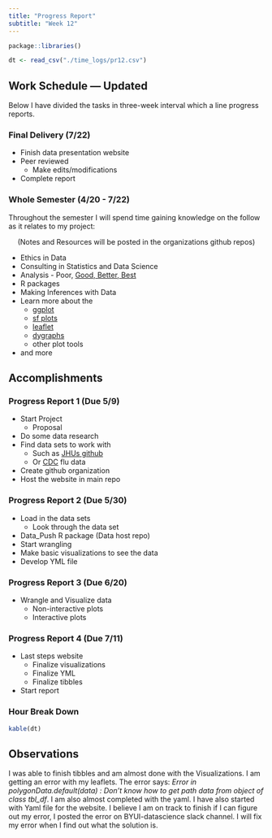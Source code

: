 ```yaml
---
title: "Progress Report"
subtitle: "Week 12"
---
```


```r
package::libraries()

dt <- read_csv("./time_logs/pr12.csv")
```

## Work Schedule --- Updated

Below I have divided the tasks in three-week interval which a line progress reports. 

### Final Delivery (7/22)

* Finish data presentation website
* Peer reviewed 
  + Make edits/modifications
* Complete report

### Whole Semester (4/20 - 7/22)

Throughout the semester I will spend time gaining knowledge on the follow as it relates to my project:  

&emsp; (Notes and Resources will be posted in the organizations github repos)

* Ethics in Data
* Consulting in Statistics and Data Science
* Analysis - Poor, [Good, Better, Best](https://www.churchofjesuschrist.org/study/general-conference/2007/10/good-better-best?lang=eng)
* R packages
* Making Inferences with Data
* Learn more about the 
  + [ggplot](https://www.rdocumentation.org/packages/ggplot2/versions/3.3.0)
  + [sf plots](https://r-spatial.github.io/sf/articles/sf1.html)
  + [leaflet](https://leafletjs.com/)
  + [dygraphs](https://rstudio.github.io/dygraphs/)
  + other plot tools
* and more

## Accomplishments 

### Progress Report 1 (Due 5/9)

* Start Project
  + Proposal
* Do some data research
* Find data sets to work with
  + Such as [JHUs github](https://github.com/CSSEGISandData/COVID-19)
  + Or [CDC](https://www.cdc.gov/flu/weekly/weeklyarchives2019-2020/data/whoAllregt_phl15.html) flu data
* Create github organization
* Host the website in main repo

### Progress Report 2 (Due 5/30)

* Load in the data sets
  + Look through the data set
* Data_Push R package (Data host repo)  
* Start wrangling
* Make basic visualizations to see the data
* Develop YML file 

### Progress Report 3 (Due 6/20)

* Wrangle and Visualize data
  + Non-interactive plots
  + Interactive plots
  
### Progress Report 4 (Due 7/11)

* Last steps website
  + Finalize visualizations 
  + Finalize YML
  + Finalize tibbles
* Start report  

### Hour Break Down

```r
kable(dt)
```

## Observations

I was able to finish tibbles and am almost done with the Visualizations. I am getting an error with my leaflets. The error says: *Error in polygonData.default(data) : Don't know how to get path data from object of class tbl_df*. I am also almost completed with the yaml. I have also started with Yaml file for the website. I believe I am on track to finish if I can figure out my error, I posted the error on BYUI-datascience slack channel. I will fix my error when I find out what the solution is.      
